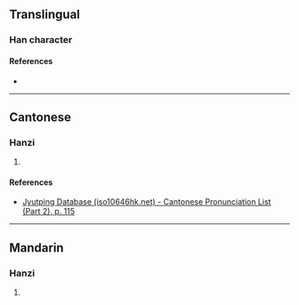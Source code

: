 {{character info}}
==Translingual==

===Han character===
{{Han char|rn=64|rad=手|as=07|sn=10|four=56014|canj=QWG|ids=⿰扌里}}

====References====
* {{Han ref|kx=0434.230|dkj=12171|dj=0783.300|hdz=31881.060|uh=635A|ud=25434|bh=D1C7|bd=53703}}

----

==Cantonese==

===Hanzi===
{{yue-hanzi|jyut=[[zaai1]]|y=jaai1}}

# {{rfdef|yue|sort=手07}}

====References====
* [http://www.iso10646hk.net/jp/document/download.jsp Jyutping Database (iso10646hk.net) - Cantonese Pronunciation List (Part 2), p. 115]

----

==Mandarin==

===Hanzi===
{{cmn-hanzi|pin=[[zhāi]] ([[zhai1]])|wg=chai<sup>1</sup>}}

# {{rfdef|cmn|sort=手07}}